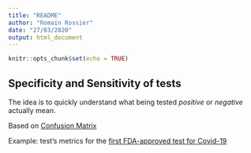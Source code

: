 ---
title: "README"
author: "Romain Rossier"
date: "27/03/2020"
output: html_document
---

```{r setup, include=FALSE}
knitr::opts_chunk$set(echo = TRUE)
```

## Specificity and Sensitivity of tests

The idea is to quickly understand what being tested *positive* or *negative* actually mean.

Based on [Confusion Matrix](https://en.wikipedia.org/wiki/Sensitivity_and_specificity)

Example: test's metrics for the [first FDA-approved test for Covid-19](https://twitter.com/zbinney_NFLinj/status/1245789672833417217?s=20)